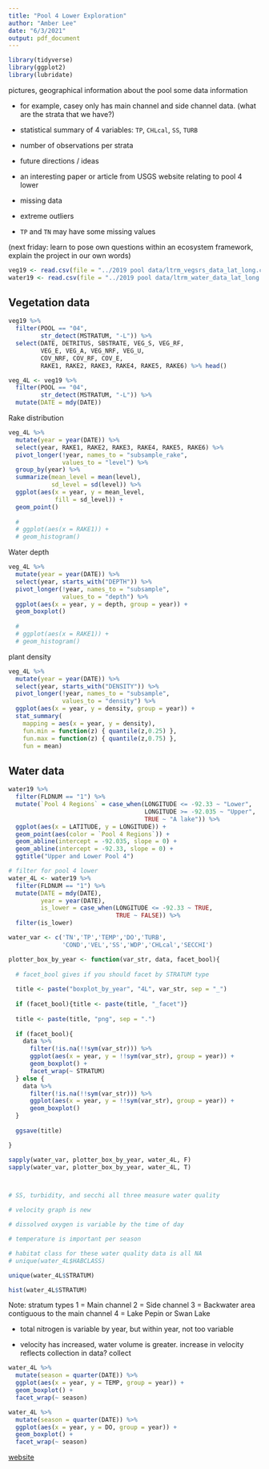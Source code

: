 ```yaml
---
title: "Pool 4 Lower Exploration"
author: "Amber Lee"
date: "6/3/2021"
output: pdf_document
---
```


```r
library(tidyverse)
library(ggplot2)
library(lubridate)
```

pictures, geographical information about the pool
some data information

* for example, casey only has main channel and side channel data. (what are the strata that we have?)

* statistical summary of 4 variables: `TP`, `CHLcal`, `SS`, `TURB`

* number of observations per strata

* future directions / ideas

* an interesting paper or article from USGS website relating to pool 4 lower

* missing data

* extreme outliers

* `TP` and `TN` may have some missing values

(next friday: learn to pose own questions within an ecosystem framework, explain the project in our own words)

```r
veg19 <- read.csv(file = "../2019 pool data/ltrm_vegsrs_data_lat_long.csv")
water19 <- read.csv(file = "../2019 pool data/ltrm_water_data_lat_long.csv")
```

## Vegetation data

```r
veg19 %>% 
  filter(POOL == "04",
         str_detect(MSTRATUM, "-L")) %>%
  select(DATE, DETRITUS, SBSTRATE, VEG_S, VEG_RF, 
         VEG_E, VEG_A, VEG_NRF, VEG_U,
         COV_NRF, COV_RF, COV_E,
         RAKE1, RAKE2, RAKE3, RAKE4, RAKE5, RAKE6) %>% head()

veg_4L <- veg19 %>% 
  filter(POOL == "04",
         str_detect(MSTRATUM, "-L")) %>%
  mutate(DATE = mdy(DATE))
```

Rake distribution

```r
veg_4L %>% 
  mutate(year = year(DATE)) %>%
  select(year, RAKE1, RAKE2, RAKE3, RAKE4, RAKE5, RAKE6) %>%
  pivot_longer(!year, names_to = "subsample_rake",
               values_to = "level") %>%
  group_by(year) %>%
  summarize(mean_level = mean(level),
            sd_level = sd(level)) %>%
  ggplot(aes(x = year, y = mean_level, 
             fill = sd_level)) +
  geom_point()
  
  # 
  # ggplot(aes(x = RAKE1)) +
  # geom_histogram()
```

Water depth

```r
veg_4L %>% 
  mutate(year = year(DATE)) %>%
  select(year, starts_with("DEPTH")) %>%
  pivot_longer(!year, names_to = "subsample",
               values_to = "depth") %>%
  ggplot(aes(x = year, y = depth, group = year)) +
  geom_boxplot()
  
  # 
  # ggplot(aes(x = RAKE1)) +
  # geom_histogram()
```

plant density

```r
veg_4L %>% 
  mutate(year = year(DATE)) %>%
  select(year, starts_with("DENSITY")) %>%
  pivot_longer(!year, names_to = "subsample",
               values_to = "density") %>%
  ggplot(aes(x = year, y = density, group = year)) +
  stat_summary(
    mapping = aes(x = year, y = density),
    fun.min = function(z) { quantile(z,0.25) },
    fun.max = function(z) { quantile(z,0.75) },
    fun = mean)
```

## Water data

```r

water19 %>%
  filter(FLDNUM == "1") %>%
  mutate(`Pool 4 Regions` = case_when(LONGITUDE <= -92.33 ~ "Lower",
                                      LONGITUDE >= -92.035 ~ "Upper",
                                      TRUE ~ "A lake")) %>%
  ggplot(aes(x = LATITUDE, y = LONGITUDE)) +
  geom_point(aes(color = `Pool 4 Regions`)) +
  geom_abline(intercept = -92.035, slope = 0) +
  geom_abline(intercept = -92.33, slope = 0) +
  ggtitle("Upper and Lower Pool 4")

```


```r

# filter for pool 4 lower
water_4L <- water19 %>% 
  filter(FLDNUM == "1") %>%
  mutate(DATE = mdy(DATE),
         year = year(DATE),
         is_lower = case_when(LONGITUDE <= -92.33 ~ TRUE,
                              TRUE ~ FALSE)) %>%
  filter(is_lower)

water_var <- c('TN','TP','TEMP','DO','TURB',
               'COND','VEL','SS','WDP','CHLcal','SECCHI')

plotter_box_by_year <- function(var_str, data, facet_bool){
  
  # facet_bool gives if you should facet by STRATUM type
  
  title <- paste("boxplot_by_year", "4L", var_str, sep = "_")
  
  if (facet_bool){title <- paste(title, "_facet")}
  
  title <- paste(title, "png", sep = ".")
  
  if (facet_bool){
    data %>%
      filter(!is.na(!!sym(var_str))) %>%
      ggplot(aes(x = year, y = !!sym(var_str), group = year)) +
      geom_boxplot() + 
      facet_wrap(~ STRATUM)
  } else {
    data %>%
      filter(!is.na(!!sym(var_str))) %>%
      ggplot(aes(x = year, y = !!sym(var_str), group = year)) +
      geom_boxplot()
  }
  
  ggsave(title)

}

sapply(water_var, plotter_box_by_year, water_4L, F)
sapply(water_var, plotter_box_by_year, water_4L, T)



# SS, turbidity, and secchi all three measure water quality

# velocity graph is new

# dissolved oxygen is variable by the time of day

# temperature is important per season

# habitat class for these water quality data is all NA
# unique(water_4L$HABCLASS)

unique(water_4L$STRATUM)

hist(water_4L$STRATUM)

```

Note: stratum types
1 = Main channel
2 = Side channel
3 = Backwater area contiguous to the main channel
4 = Lake Pepin or Swan Lake


* total nitrogen is variable by year, but within year, not too variable

* velocity has increased, water volume is greater. increase in velocity reflects collection in data? collect



```r
water_4L %>%
  mutate(season = quarter(DATE)) %>%
  ggplot(aes(x = year, y = TEMP, group = year)) +
  geom_boxplot() +
  facet_wrap(~ season)

water_4L %>%
  mutate(season = quarter(DATE)) %>%
  ggplot(aes(x = year, y = DO, group = year)) +
  geom_boxplot() +
  facet_wrap(~ season)
```


[website](umesc.usgs.gov/ltrm-home.html)


